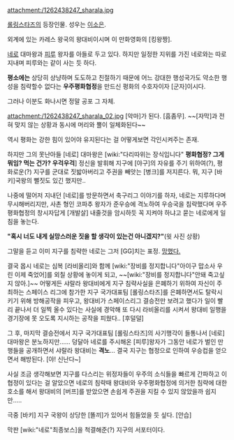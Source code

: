 attachment:/1262438247_sharala.jpg

[[롤링스타즈]]의 등장인물. 성우는 [[이소은]].

외계에 있는 카레스 왕국의 왕대비이시며 이 만화영화의 [킹왕짱].

[[네로]] 대마왕과 [[피루]] 왕자를 아들로 두고 있다.
하지만 일정한 지위를 가진 네로와는 따로지내며 피루와는 같이 사는 듯 하다.


'''평소에는''' 상당히 상냥하며 도도하고 친절하기 때문에
어느 강대한 행성국가도 약소한 행성을 침략할수 없다는 '''우주평화협정'''을 만드신 
평화의 수호자이자 [군자]이시다.

그러나 이분도 화나시면 정말 공포 그 자체.

attachment:/1262438247_sharala_02.jpg
[악마]가 된다. [흠좀무]. ~~[자막]과 전혀 맞지 않는 상황과 동시에 머리와 뿔이 일체화된다~~

역시 평화는 강한 힘이 있어야 유지된다는 걸 어떻게보면 각인시켜주는 존재.

하지만 그의 못난아들 [네로] 대마왕은 [wiki:"다리따위는 장식입니다" '''평화협정? 그게 뭐임? 먹는 건가? 우걱우걱'''] 정신을 발휘해 지구에 [야구]의 자유를 주기 위하여(?), 평화로운(?) 지구를 군대로 짓밟아버리고 주권을 빼앗는 [병크]를 저지른다. 뭐, 지구 [바키]국왕의 뻘짓도 있긴 했지만..

나중에 떨어저 지내던 [네로]를 방문하면서 축구리그 이야기를 하자, 네로는 지루하다며
무시해버리지만, 사촌 형인 코파추 왕자가 준우승에 격노하여 우승국을 침략했다며 우주평화협정의 창시자답게 [개발살] 내줄것을 암시하듯 꼭 지켜야 하냐고 묻는 네로에게 일침을 놓는다.

'''"혹시 너도 내게 실망스러운 짓을 할 생각이 있는건 아니겠지?"'''(윗 사진 상황)

그말을 듣고 이미 지구를 침략한 네로는 그저 [GG]치는 표정. [http://blogfile.paran.com/BLOG_1002096/201001/1262692795_으악.JPG 망했다.]

결국 몹시 네로는 심복 [라비올리]와 함께 [wiki:"장비를 정지합니다"아이구 맙소사 우린 이제 죽었어]를 외칠 상황에 놓이게 되고, ~~[wiki:"장비를 정지합니다"안돼 죽고싶지 않아.]~~ 어떻게든 샤랄라 왕대비에게 지구 침략사실을 은폐하기 위하여 자신이 주최하는 스페이스 리그에 참가한 지구 국가대표팀 [롤링스타즈]를 은폐하면서도 탈락시키기 위해 방해공작을 피우고, 왕대비가 스페이스리그 결승전만 보려고 했다가 일이 빨리 끝나서 더 일찍 올수 있다는 사실에 경악해 또 다시 라비올리를 시켜서 왕대비 일행을 경기장에 못 오도록 지시하는 공작을 피웠다.. [후덜덜]

그 후, 마지막 결승전에서 지구 국가대표팀 [롤링스타즈]의 사기행각이 들통나서 [네로] 대마왕은 분노하지만...... 덩달아 네로를 주시해온 [피루]왕자가 그동안 네로가 벌인 만행들을 공개하면서 샤랄라 왕대비는 '''격노'''... 결국 지구는 협정으로 인하여 우승컵을 얻으면서 해방된다. [야! 신난다~]


사실 조금 생각해보면 지구를 다스리는 위정자들이 우주의 소식들을 빠르게 간파하고 이 협정이 있다는 걸 알았으면 네로의 침략때 왕대비와 우주평화협정에 의거한 침략에 대한 호소를 해서 왕대비의 [버프]를 받았으면 손쉽게 주권을 지킬 수 있지 않았을까 쉽지만.....

극중 [바키] 지구 국왕이 상당한 [똘끼]가 있어서 힘들었을 듯 싶다. [안습]

막판 [wiki:"네로"최종보스]을 척결해준(?) 지구의 서포터이다.   


